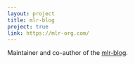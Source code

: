 ```yaml
---
layout: project
title: mlr-blog
project: true
link: https://mlr-org.com/
---
```

Maintainer and co-author of the [mlr-blog](https://mlr-org.com/).
